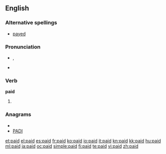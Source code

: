 ==English==

{{rank|brother|I've|longer|476|paid|art|neither|suddenly}}

===Alternative spellings===
*[[payed]] {{italbrac|archaic}}

===Pronunciation===
*{{IPA|/'peɪd/}}, {{SAMPA|/'peId/}}
*{{audio|en-us-paid.ogg|Audio (US)}}
*:{{rhymes|eɪd}}

===Verb===
'''paid'''

# {{past of|[[pay]]}}

===Anagrams===
* {{alphagram|adip}}
* [[PADI#English|PADI]]

[[et:paid]]
[[el:paid]]
[[es:paid]]
[[fr:paid]]
[[ko:paid]]
[[io:paid]]
[[it:paid]]
[[kn:paid]]
[[kk:paid]]
[[hu:paid]]
[[ml:paid]]
[[ja:paid]]
[[oc:paid]]
[[simple:paid]]
[[fi:paid]]
[[te:paid]]
[[vi:paid]]
[[zh:paid]]
